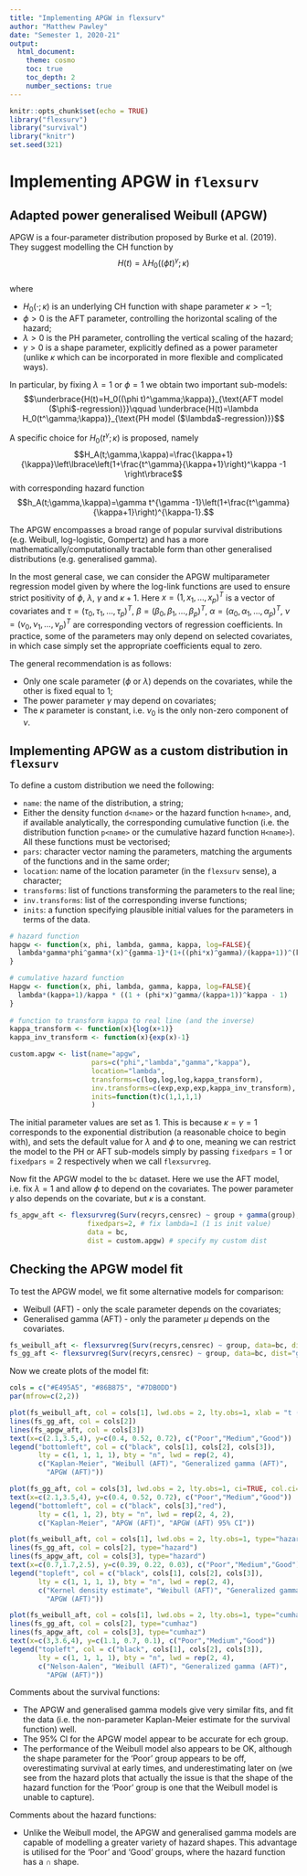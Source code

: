 ```yaml
---
title: "Implementing APGW in flexsurv"
author: "Matthew Pawley"
date: "Semester 1, 2020-21"
output:
  html_document:
    theme: cosmo
    toc: true
    toc_depth: 2
    number_sections: true
---
```


```r
knitr::opts_chunk$set(echo = TRUE)
library("flexsurv")
library("survival")
library("knitr")
set.seed(321)
```

# Implementing APGW in $\texttt{flexsurv}$

## Adapted power generalised Weibull (APGW)

APGW is a four-parameter distribution proposed by Burke et al. (2019). They suggest modelling the CH function by
$$H(t)=\lambda H_0((\phi t)^\gamma;\kappa)$$\
where

* $H_0(\cdot;\kappa)$ is an underlying CH function with shape parameter $\kappa>-1$;
* $\phi>0$ is the AFT parameter, controlling the horizontal scaling of the hazard;
* $\lambda>0$ is the PH parameter, controlling the vertical scaling of the hazard;
* $\gamma>0$ is a shape parameter, explicitly defined as a power parameter (unlike $\kappa$ which can be incorporated in more flexible and complicated ways).

In particular, by fixing $\lambda=1$ or $\phi=1$ we obtain two important sub-models:
$$\underbrace{H(t)=H_0((\phi t)^\gamma;\kappa)}_{\text{AFT model ($\phi$-regression)}}\qquad \underbrace{H(t)=\lambda H_0(t^\gamma;\kappa)}_{\text{PH model ($\lambda$-regression)}}$$

A specific choice for $H_0(t^\gamma;\kappa)$ is proposed, namely
$$H_A(t;\gamma,\kappa)=\frac{\kappa+1}{\kappa}\left\lbrace\left(1+\frac{t^\gamma}{\kappa+1}\right)^\kappa -1 \right\rbrace$$
with corresponding hazard function
$$h_A(t;\gamma,\kappa)=\gamma t^{\gamma -1}\left(1+\frac{t^\gamma}{\kappa+1}\right)^{\kappa-1}.$$

The APGW encompasses a broad range of popular survival distributions (e.g. Weibull, log-logistic, Gompertz) and has a more mathematically/computationally tractable form than other generalised distributions (e.g. generalised gamma).

In the most general case, we can consider the APGW multiparameter regression model given by
\begin{align*}
\log(\phi)&=x^T\tau \\
\log(\lambda)&=x^T\beta \\
\log(\gamma)&=x^T\alpha \\
\log(\kappa+1)&=x^T\nu
\end{align*}
where the log-link functions are used to ensure strict positivity of $\phi$, $\lambda$, $\gamma$ and $\kappa+1$. Here $x=(1,x_1,\ldots,x_p)^T$ is a vector of covariates and $\tau=(\tau_0,\tau_1,\ldots,\tau_p)^T$, $\beta=(\beta_0,\beta_1,\ldots,\beta_p)^T$, $\alpha=(\alpha_0,\alpha_1,\ldots,\alpha_p)^T$, $\nu=(\nu_0,\nu_1,\ldots,\nu_p)^T$ are corresponding vectors of regression coefficients. In practice, some of the parameters may only depend on selected covariates, in which case simply set the appropriate coefficients equal to zero.

The general recommendation is as follows:

* Only one scale parameter ($\phi$ or $\lambda$) depends on the covariates, while the other is fixed equal to 1;
* The power parameter $\gamma$ may depend on covariates;
* The $\kappa$ parameter is constant, i.e. $\nu_0$ is the only non-zero component of $\nu$.


## Implementing APGW as a custom distribution in $\texttt{flexsurv}$

To define a custom distribution we need the following:

* $\texttt{name}$: the name of the distribution, a string;
* Either the density function $\texttt{d<name>}$ or the hazard function $\texttt{h<name>}$, and, if available analytically, the corresponding cumulative function (i.e. the distribution function $\texttt{p<name>}$ or the cumulative hazard function $\texttt{H<name>}$). All these functions must be vectorised;
* $\texttt{pars}$: character vector naming the parameters, matching the arguments of the functions and in the same order;
* $\texttt{location}$: name of the location parameter (in the $\texttt{flexsurv}$ sense), a character;
* $\texttt{transforms}$: list of functions transforming the parameters to the real line;
* $\texttt{inv.transforms}$: list of the corresponding inverse functions;
* $\texttt{inits}$: a function specifying plausible initial values for the parameters in terms of the data.


```r
# hazard function
hapgw <- function(x, phi, lambda, gamma, kappa, log=FALSE){
  lambda*gamma*phi^gamma*(x)^{gamma-1}*(1+((phi*x)^gamma)/(kappa+1))^(kappa-1)
}

# cumulative hazard function
Hapgw <- function(x, phi, lambda, gamma, kappa, log=FALSE){
  lambda*(kappa+1)/kappa * ((1 + (phi*x)^gamma/(kappa+1))^kappa - 1)
}
  
# function to transform kappa to real line (and the inverse)
kappa_transform <- function(x){log(x+1)}
kappa_inv_transform <- function(x){exp(x)-1}

custom.apgw <- list(name="apgw",
                    pars=c("phi","lambda","gamma","kappa"),
                    location="lambda",
                    transforms=c(log,log,log,kappa_transform),
                    inv.transforms=c(exp,exp,exp,kappa_inv_transform),
                    inits=function(t)c(1,1,1,1)
                    )
```

The initial parameter values are set as 1. This is because $\kappa=\gamma=1$ corresponds to the exponential distribution (a reasonable choice to begin with), and sets the default value for $\lambda$ and $\phi$ to one, meaning we can restrict the model to the PH or AFT sub-models simply by passing $\texttt{fixedpars}=1$ or $\texttt{fixedpars}=2$ respectively when we call $\texttt{flexsurvreg}$. 

Now fit the APGW model to the $\texttt{bc}$ dataset. Here we use the AFT model, i.e. fix $\lambda=1$ and allow $\phi$ to depend on the covariates. The power parameter $\gamma$ also depends on the covariate, but $\kappa$ is a constant.

```r
fs_apgw_aft <- flexsurvreg(Surv(recyrs,censrec) ~ group + gamma(group),
                   fixedpars=2, # fix lambda=1 (1 is init value)
                   data = bc, 
                   dist = custom.apgw) # specify my custom dist
```

## Checking the APGW model fit

To test the APGW model, we fit some alternative models for comparison:

* Weibull (AFT) - only the scale parameter depends on the covariates;
* Generalised gamma (AFT) - only the parameter $\mu$ depends on the covariates.

```r
fs_weibull_aft <- flexsurvreg(Surv(recyrs,censrec) ~ group, data=bc, dist="weibull")
fs_gg_aft <- flexsurvreg(Surv(recyrs,censrec) ~ group, data=bc, dist="gengamma")
```

Now we create plots of the model fit:

```r
cols = c("#E495A5", "#86B875", "#7DB0DD")
par(mfrow=c(2,2))

plot(fs_weibull_aft, col = cols[1], lwd.obs = 2, lty.obs=1, xlab = "t (years)", ylab = "Survival function, S(t)", main="Survival functions", yaxs="i", xaxs="i")
lines(fs_gg_aft, col = cols[2])
lines(fs_apgw_aft, col = cols[3])
text(x=c(2.1,3.5,4), y=c(0.4, 0.52, 0.72), c("Poor","Medium","Good"))
legend("bottomleft", col = c("black", cols[1], cols[2], cols[3]), 
       lty = c(1, 1, 1, 1), bty = "n", lwd = rep(2, 4),
       c("Kaplan-Meier", "Weibull (AFT)", "Generalized gamma (AFT)",
         "APGW (AFT)"))

plot(fs_gg_aft, col = cols[3], lwd.obs = 2, lty.obs=1, ci=TRUE, col.ci="red", type="survival", xlab = "t (years)", ylab = "Survival function, S(t)", main="APGW survival function with CI", yaxs="i", xaxs="i")
text(x=c(2.1,3.5,4), y=c(0.4, 0.52, 0.72), c("Poor","Medium","Good"))
legend("bottomleft", col = c("black", cols[3],"red"), 
       lty = c(1, 1, 2), bty = "n", lwd = rep(2, 4, 2),
       c("Kaplan-Meier", "APGW (AFT)", "APGW (AFT) 95% CI"))

plot(fs_weibull_aft, col = cols[1], lwd.obs = 2, lty.obs=1, type="hazard", xlab = "t (years)", ylab = "Hazard, h(t)", main="Hazard functions", ylim=c(0,0.6), yaxs="i", xaxs="i")
lines(fs_gg_aft, col = cols[2], type="hazard")
lines(fs_apgw_aft, col = cols[3], type="hazard")
text(x=c(0.7,1.7,2.5), y=c(0.39, 0.22, 0.03), c("Poor","Medium","Good"))
legend("topleft", col = c("black", cols[1], cols[2], cols[3]), 
       lty = c(1, 1, 1, 1), bty = "n", lwd = rep(2, 4),
       c("Kernel density estimate", "Weibull (AFT)", "Generalized gamma (AFT)",
         "APGW (AFT)"))

plot(fs_weibull_aft, col = cols[1], lwd.obs = 2, lty.obs=1, type="cumhaz", xlab = "t (years)", ylab = "Cumulative hazard, H(t)", main="Cumulative hazard functions", yaxs="i", xaxs="i")
lines(fs_gg_aft, col = cols[2], type="cumhaz")
lines(fs_apgw_aft, col = cols[3], type="cumhaz")
text(x=c(3,3.6,4), y=c(1.1, 0.7, 0.1), c("Poor","Medium","Good"))
legend("topleft", col = c("black", cols[1], cols[2], cols[3]), 
       lty = c(1, 1, 1, 1), bty = "n", lwd = rep(2, 4),
       c("Nelson-Aalen", "Weibull (AFT)", "Generalized gamma (AFT)",
         "APGW (AFT)"))
```

Comments about the survival functions:

* The APGW and generalised gamma models give very similar fits, and fit the data (i.e. the non-parameter Kaplan-Meier estimate for the survival function) well.
* The 95% CI for the APGW model appear to be accurate for ech group.
* The performance of the Weibull model also appears to be OK, although the shape parameter for the 'Poor' group appears to be off, overestimating survival at early times, and underestimating later on (we see from the hazard plots that actually the issue is that the shape of the hazard function for the 'Poor' group is one that the Weibull model is unable to capture).

Comments about the hazard functions:

* Unlike the Weibull model, the APGW and generalised gamma models are capable of modelling a greater variety of hazard shapes. This advantage is utilised for the 'Poor' and 'Good' groups, where the hazard function has a $\cap$ shape. 